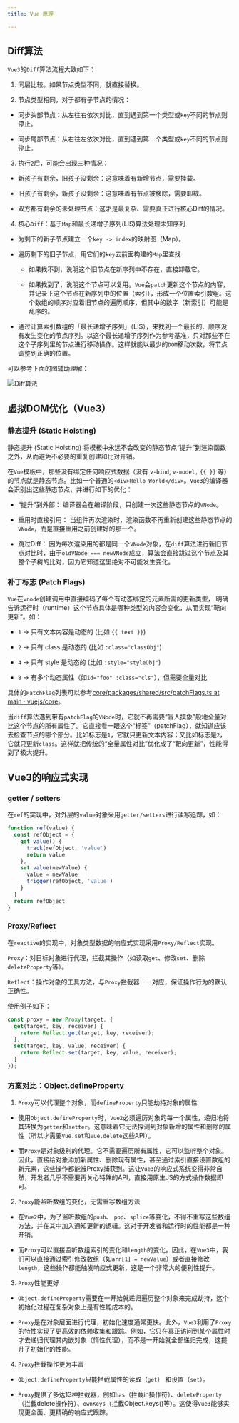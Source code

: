 ```yaml
---
title: Vue 原理

---
```


## Diff算法

`Vue3`的`Diff`算法流程大致如下：

1. 同层比较。如果节点类型不同，就直接替换。

2. 节点类型相同，对于都有子节点的情况：

  - 同步头部节点：从左往右依次对比，直到遇到第一个类型或`key`不同的节点则停止。

  - 同步尾部节点：从右往左依次对比，直到遇到第一个类型或`key`不同的节点则停止。

3. 执行`2`后，可能会出现三种情况：

  - 新孩子有剩余，旧孩子没剩余：这意味着有新增节点，需要挂载。

  - 旧孩子有剩余，新孩子没剩余：这意味着有节点被移除，需要卸载。

  - 双方都有剩余的未处理节点：这才是最复杂、需要真正进行核心Diff的情况。

4. 核心`Diff`：基于`Map`和最长递增子序列(LIS)算法处理未知序列

  - 为剩下的新子节点建立一个`key -> index`的映射图（Map）。

  - 遍历剩下的旧子节点，用它们的`key`去前面构建的`Map`里查找

    - 如果找不到，说明这个旧节点在新序列中不存在，直接卸载它。

    - 如果找到了，说明这个节点可以复用。`Vue`会`patch`更新这个节点的内容，并记录下这个节点在新序列中的位置（索引），形成一个位置索引数组。这个数组的顺序对应着旧节点的遍历顺序，但其中的数字（新索引）可能是乱序的。

  - 通过计算索引数组的「最长递增子序列」（LIS），来找到一个最长的、顺序没有发生变化的节点序列。以这个最长递增子序列作为参考基准，只对那些不在这个子序列里的节点进行移动操作。这样就能以最少的`DOM`移动次数，将节点调整到正确的位置。

可以参考下面的图辅助理解：

![Diff算法](./imgs/vue-02.png)

## 虚拟DOM优化（Vue3）

### 静态提升 (Static Hoisting)
 
静态提升 (Static Hoisting) 将模板中永远不会改变的静态节点“提升”到渲染函数之外，从而避免不必要的重复创建和比对开销。

在`Vue`模板中，那些没有绑定任何响应式数据（没有 `v-bind`, `v-model,` `{{ }}` 等）的节点就是静态节点。比如一个普通的`<div>Hello World</div>`。`Vue3`的编译器会识别出这些静态节点，并进行如下的优化：

- “提升”到外部： 编译器会在编译阶段，只创建一次这些静态节点的`VNode`。

- 重用时直接引用： 当组件再次渲染时，渲染函数不再重新创建这些静态节点的`VNode`，而是直接重用之前创建好的那一个。

- 跳过Diff： 因为每次渲染用的都是同一个`VNode`对象，在`diff`算法进行新旧节点对比时，由于`oldVNode === newVNode`成立，算法会直接跳过这个节点及其整个子树的比对，因为它知道这里绝对不可能发生变化。


### 补丁标志 (Patch Flags)

`Vue`在`vnode`创建调用中直接编码了每个有动态绑定的元素所需的更新类型， 明确告诉运行时（runtime）这个节点具体是哪种类型的内容会变化，从而实现“靶向更新”。如：

- `1` -> 只有文本内容是动态的 (比如 `{{ text }}`)

- `2` -> 只有 class 是动态的 (比如 `:class="classObj"`)

- `4` -> 只有 style 是动态的 (比如 `:style="styleObj"`)

- `8` -> 有多个动态属性（如`id="foo" :class="cls"`），但需要全量对比

具体的`PatchFlag`列表可以参考[core/packages/shared/src/patchFlags.ts at main · vuejs/core](https://github.com/vuejs/core/blob/main/packages/shared/src/patchFlags.ts)。

当`diff`算法遇到带有`patchFlag`的`VNode`时，它就不再需要“盲人摸象”般地全量对比这个节点的所有属性了。它直接看一眼这个“标签”（patchFlag），就知道应该去检查节点的哪个部分。比如标志是`1`，它就只更新文本内容；又比如标志是`2`，它就只更新`class`。这样就把传统的“全量属性对比”优化成了“靶向更新”，性能得到了极大提升。

## Vue3的响应式实现

### getter / setters

在`ref`的实现中，对外层的`value`对象采用`getter/setters`进行读写追踪，如：

```js
function ref(value) {
  const refObject = {
    get value() {
      track(refObject, 'value')
      return value
    },
    set value(newValue) {
      value = newValue
      trigger(refObject, 'value')
    }
  }
  return refObject
}
```

### Proxy/Reflect

在`reactive`的实现中，对象类型数据的响应式实现采用`Proxy/Reflect`实现。

`Proxy`：对目标对象进行代理，拦截其操作（如读取`get`、修改`set`、删除`deleteProperty`等）。

`Reflect`：操作对象的工具方法，与`Proxy`拦截器一一对应，保证操作行为的默认正确性。

使用例子如下：

```js
const proxy = new Proxy(target, {
  get(target, key, receiver) {
    return Reflect.get(target, key, receiver);
  },
  set(target, key, value, receiver) {
    return Reflect.set(target, key, value, receiver);
  }
});
```

### 方案对比：Object.defineProperty

1. `Proxy`可以代理整个对象，而`defineProperty`只能劫持对象的属性

- 使用`Object.defineProperty`时，`Vue2`必须遍历对象的每一个属性，递归地将其转换为`getter`和`setter`。这意味着它无法探测到对象新增的属性和删除的属性（所以才需要`Vue.set`和`Vue.delete`这些API）。

- 而`Proxy`是对象级别的代理。它不需要遍历所有属性，它可以监听整个对象。因此，直接给对象添加新属性、删除现有属性，甚至通过索引直接设置数组的新元素，这些操作都能被Proxy捕获到。这让`Vue3`的响应式系统变得非常自然，开发者几乎不需要再关心特殊的API，直接用原生JS的方式操作数据即可。

2. `Proxy`能监听数组的变化，无需重写数组方法

- 在`Vue2`中，为了监听数组的`push`、 `pop`、`splice`等变化，不得不重写这些数组方法，并在其中加入通知更新的逻辑。这对于开发者和运行时的性能都是一种开销。

- 而`Proxy`可以直接监听数组索引的变化和`length`的变化。因此，在`Vue3`中，我们可以直接通过索引修改数组（如`arr[1] = newValue`）或者直接修改`length`，这些操作都能触发响应式更新，这是一个非常大的便利性提升。

3. `Proxy`性能更好

- `Object.defineProperty`需要在一开始就递归遍历整个对象来完成劫持，这个初始化过程在复杂对象上是有性能成本的。

- `Proxy`是在对象层面进行代理，初始化速度通常更快。此外，`Vue3`利用了`Proxy`的特性实现了更高效的依赖收集和跟踪。例如，它只在真正访问到某个属性时才去递归代理其内嵌对象（惰性代理），而不是一开始就全部递归完成，这提升了初始化的性能。

4. `Proxy`拦截操作更为丰富

- `Object.defineProperty`只能拦截属性的读取（`get`） 和设置（`set`）。

- `Proxy`提供了多达13种拦截器，例如`has`（拦截in操作符）、`deleteProperty`（拦截delete操作符）、`ownKeys`（拦截Object.keys()等）。这使得`Vue3`能够实现更全面、更精确的响应式跟踪。